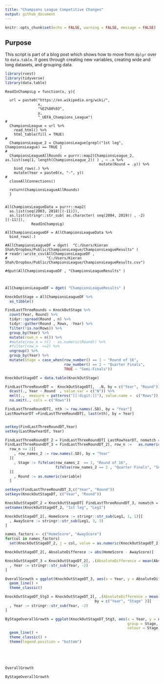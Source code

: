 ```yaml
---
title: "Champions League Competitive Changes"
output: github_document
---
```


```r
knitr::opts_chunk$set(echo = FALSE, warning = FALSE, message = FALSE)
```

## Purpose

This script is part of a blog post which shows how to move from `dplyr` over to `data.table`. It goes through creating new variables, creating wide and long datasets, and grouping data. 

```r

library(rvest)
library(tidyverse)
library(data.table)

```


```Scrape

ReadInChampsLg = function(x, y){
  
  url = paste0("https://en.wikipedia.org/wiki/", 
               x, 
               "%E2%80%93", 
               y, 
               "_UEFA_Champions_League")
# 
  ChampionsLeague = url %>%
    read_html() %>%
    html_table(fill = TRUE)
#
  ChampionsLeague_2 = ChampionsLeague[grepl("1st leg", ChampionsLeague) == TRUE ]
#
  ChampionsLeagueAllRounds = purrr::map2(ChampionsLeague_2, as.list(seq(1, length(ChampionsLeague_2)) ) , ~ .x %>%
                                           mutate(Round = .y)) %>%
    bind_rows(.) %>%
    mutate(Year = paste0(x, "-", y))
#
  closeAllConnections()

  return(ChampionsLeagueAllRounds)
  }


AllChampionsLeagueData = purrr::map2(
  as.list(seq(2003, 2018)[(-11)]),
  as.list(stringr::str_sub( as.character( seq(2004, 2019)) , -2)[(-11)]), 
            ReadInChampsLg)
            
AllChampionsLeagueDF = AllChampionsLeagueData %>% 
  bind_rows(.)

#AllChampionsLeagueDF = dget(  "C:/Users/Kieran Shah/Dropbox/Public/ChampionsLeague/ChampionsLeagueResults" )
# readr::write_csv(AllChampionsLeagueDF ,
#                  "C:/Users/Kieran Shah/Dropbox/Public/ChampionsLeague/ChampionsLeagueResults.csv")

#dput(AllChampionsLeagueDF , "ChampionsLeagueResults" )



```





```r

AllChampionsLeagueDF = dget( "ChampionsLeagueResults" )

```


```r

KnockOutStage = AllChampionsLeagueDF %>% 
  as_tibble() 

FindLastThreeRounds = KnockOutStage %>% 
  count(Year, Round) %>% 
  tidyr::spread(Round , n) %>% 
  tidyr::gather(Round , Rows, -Year) %>% 
  filter(!is.na(Rows)) %>% 
  group_by(Year) %>%
  mutate(rown_n = n()) %>% 
  #mutate(row_n = n() - as.numeric(Round)) %>% 
  #filter(row_n  <=2) %>% 
  ungroup() %>% 
  group_by(Year) %>% 
  mutate(Stage = case_when(row_number() == 1 ~ "Round of 16",
                           row_number() == 2 ~ "Quarter Finals",
                           TRUE ~ "Semi-Finals"))

```


```r


KnockOutStageDT = data.table(KnockOutStage)

FindLastThreeRoundDT =  KnockOutStageDT[,  .N, by = c("Year", "Round")] %>% 
  dcast(., Year ~ Round  , value.var = c("N")) %>% 
  melt(.,  measure = patterns("[[:digit:]]"), value.name =  c("Rows")) %>% 
  na.omit(., cols = c("Rows"))  

FindLastThreeRoundDT[, nth := row.names(.SD), by = "Year"]
LastRowYearDT =FindLastThreeRoundDT[, last(nth), by = Year]


setkey(FindLastThreeRoundDT,Year)
setkey(LastRowYearDT, Year)

FindLastThreeRoundDT_2 = FindLastThreeRoundDT[ LastRowYearDT, nomatch = 0]
FindLastThreeRoundDT_3 = FindLastThreeRoundDT_2[, row_n :=   as.numeric(V1) - as.numeric(variable) ][
  row_n <= 2][
    , row_names_2 := row.names(.SD), by = "Year"
  ][
    , Stage := fifelse(row_names_2  == 1, "Round of 16", 
                       fifelse(row_names_2 == 2 , "Quarter Finals", "Semi-Finals"))
  ][
    , Round := as.numeric(variable)
  ]

setkeyv(FindLastThreeRoundDT_3,c("Year", "Round"))
setkeyv(KnockOutStageDT, c("Year", "Round"))

KnockOutStageDT_2 = KnockOutStageDT[ FindLastThreeRoundDT_3, nomatch = 0]
setnames(KnockOutStageDT_2, "1st leg", "Leg1")

KnockOutStageDT_2[, HomeScore := stringr::str_sub(Leg1, 1, 1)][
  , AwayScore := stringr::str_sub(Leg1, 3, 3)
]

names_factors <- c("HomeScore", "AwayScore")
for(col in names_factors)
  set(KnockOutStageDT_2, j = col, value = as.numeric(KnockOutStageDT_2[[col]]))

KnockOutStageDT_2[, AbsoluteDifferece := abs(HomeScore - AwayScore)]

KnockOutStageDT_3 = KnockOutStageDT_2[, .(AbsoluteDifference = mean(AbsoluteDifferece)), by = Year][
  , Year := stringr::str_sub(Year, -2)
]

OverallGrowth = ggplot(KnockOutStageDT_3, aes(x = Year, y = AbsoluteDifference, group = 1)) +
  geom_line() +
  theme_classic()

KnockOutStageDT_Stg3 = KnockOutStageDT_2[, .(AbsoluteDifference = mean(AbsoluteDifferece)), 
                                         by = c("Year", "Stage" )][
  , Year := stringr::str_sub(Year, -2)
]

ByStageOverallGrowth = ggplot(KnockOutStageDT_Stg3, aes(x = Year, y = AbsoluteDifference, 
                                                        group = Stage, 
                                                        colour = Stage)) +
  geom_line() +
  theme_classic() +
  theme(legend.position = "bottom")



  

```


```r

OverallGrowth

```


```r


ByStageOverallGrowth
```

